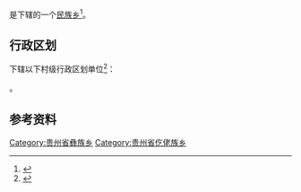 {{中国乡级行政区|52/05/21/212/000}}

'''{{PAGENAMEBASE}}'''是{{PRC admin/fullname|52/05/21/212/000|3}}下辖的一个[[民族乡|民族乡]]<ref>{{PRC admin/ref sgc|{{PRC admin/parent|52/05/21/212/000}}}}</ref>。

== 行政区划 ==
{{PAGENAMEBASE}}下辖以下村级行政区划单位<ref>{{PRC admin/ref sgc|52/05/21/212/000}}</ref>：

{{PRC admin/children|52/05/21/212/000}}。

== 参考资料 ==
{{reflist}}

{{贵州行政区划小作品}}
{{PRC admin/navcat|52/05/21/212/000}}
[[Category:贵州省彝族乡|Category:贵州省彝族乡]]
[[Category:贵州省仡佬族乡|Category:贵州省仡佬族乡]]